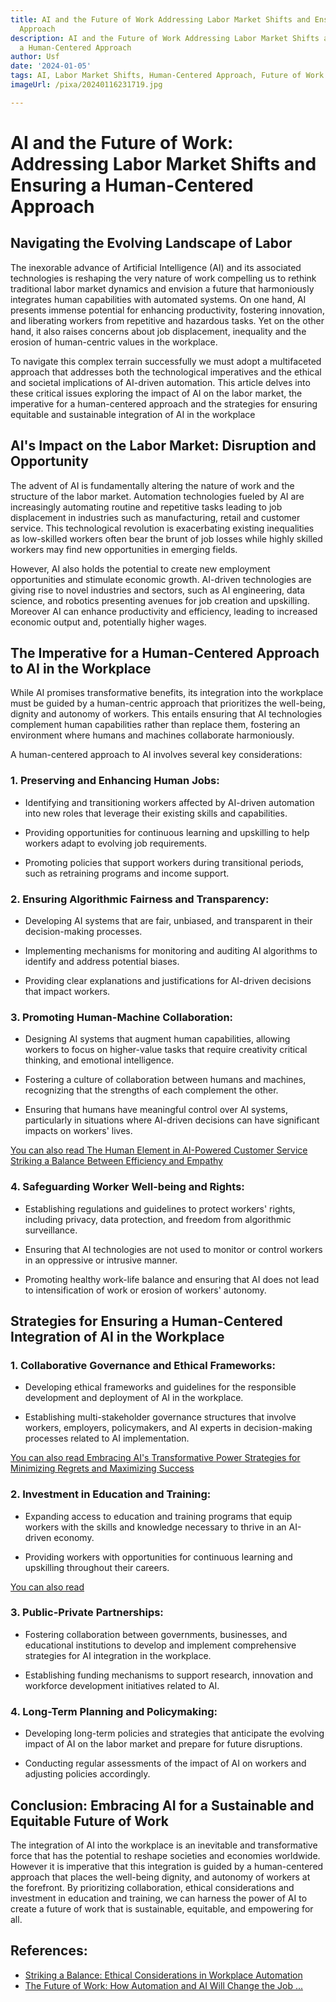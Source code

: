 ```yaml
---
title: AI and the Future of Work Addressing Labor Market Shifts and Ensuring a Human-Centered
  Approach
description: AI and the Future of Work Addressing Labor Market Shifts and Ensuring
  a Human-Centered Approach
author: Usf
date: '2024-01-05'
tags: AI, Labor Market Shifts, Human-Centered Approach, Future of Work
imageUrl: /pixa/20240116231719.jpg

---
```

# AI and the Future of Work: Addressing Labor Market Shifts and Ensuring a Human-Centered Approach

## Navigating the Evolving Landscape of Labor

The inexorable advance of Artificial Intelligence (AI) and its associated  technologies is reshaping the very nature of work compelling us to rethink traditional labor market dynamics and envision a future that harmoniously  integrates human capabilities with automated  systems. On one hand, AI presents immense potential for enhancing productivity, fostering innovation, and liberating workers  from repetitive  and hazardous tasks. Yet on the  other hand, it also raises concerns about job  displacement, inequality and the erosion of human-centric values in the workplace.

To navigate this complex terrain successfully we must adopt  a multifaceted approach that addresses both the  technological imperatives and the ethical  and societal implications of AI-driven automation. This article delves into these critical issues exploring the impact  of AI on the labor market, the imperative for a human-centered approach and the strategies for ensuring equitable and sustainable integration  of  AI in the workplace

## AI's Impact on the Labor Market:  Disruption and Opportunity

The  advent of AI is  fundamentally altering the nature of work and the structure of  the labor market. Automation technologies fueled by AI are increasingly automating routine and repetitive  tasks leading  to job displacement in industries such as manufacturing, retail and customer service. This technological revolution is  exacerbating existing inequalities as low-skilled workers often bear  the  brunt of job losses while highly skilled workers may find new opportunities in emerging fields.

However, AI also holds the potential to create new employment opportunities and stimulate economic growth. AI-driven technologies are  giving rise to  novel industries and sectors, such as AI engineering, data science,  and robotics presenting avenues for job creation and upskilling. Moreover AI can enhance productivity and efficiency, leading to increased economic  output and, potentially higher wages.

## The Imperative for a Human-Centered Approach to AI  in the Workplace

While AI promises transformative benefits,  its integration into the workplace must be guided by a human-centric approach that prioritizes the well-being, dignity and autonomy of workers. This entails ensuring that AI technologies complement human capabilities rather than replace them,  fostering an  environment where humans and machines collaborate harmoniously.

A human-centered approach to AI involves several  key considerations:

### 1.  Preserving and Enhancing Human Jobs:

- Identifying and transitioning workers affected by AI-driven automation into new roles that leverage their existing skills and capabilities.

-  Providing opportunities for continuous learning and upskilling to help workers adapt to evolving job requirements.

-  Promoting policies that support workers during transitional periods,  such  as retraining programs and income  support.

### 2. Ensuring Algorithmic Fairness and  Transparency:

- Developing AI systems that are fair, unbiased, and transparent in their decision-making processes.

- Implementing  mechanisms for monitoring and auditing  AI algorithms to identify and  address potential biases.

-  Providing  clear explanations and justifications for AI-driven decisions  that  impact workers.

### 3.  Promoting  Human-Machine Collaboration:

- Designing AI systems that augment human capabilities, allowing workers to focus on higher-value tasks that require creativity critical thinking, and emotional  intelligence.

- Fostering a culture of  collaboration between humans and machines, recognizing that the strengths of each complement the other.

- Ensuring that humans have meaningful control over AI systems, particularly  in situations where AI-driven decisions can have significant impacts on workers' lives.

[You can  also read The  Human Element in AI-Powered Customer  Service Striking a Balance Between Efficiency and Empathy](The%20Human%20Element%20in%20AI-Powered%20Customer%20Service%20Striking%20a%20Balance%20Between%20Efficiency%20and%20Empathy)


### 4. Safeguarding Worker Well-being and Rights:

- Establishing  regulations and guidelines to protect workers' rights, including privacy, data protection, and freedom from algorithmic surveillance.

- Ensuring that AI technologies are not used  to monitor or control workers in an oppressive or intrusive manner.

- Promoting healthy work-life balance and ensuring that AI does not lead to intensification of work or  erosion of workers'  autonomy.

## Strategies for Ensuring a Human-Centered Integration  of AI in the Workplace

### 1. Collaborative  Governance and  Ethical  Frameworks:

- Developing ethical frameworks and guidelines for the responsible  development and deployment of AI in the workplace.

- Establishing  multi-stakeholder governance structures  that  involve workers, employers, policymakers,  and  AI experts in  decision-making processes related to AI implementation.

[You can also read Embracing AI's Transformative Power Strategies for Minimizing Regrets and  Maximizing Success](Embracing%20AI%27s%20Transformative%20Power%20Strategies%20for%20Minimizing%20Regrets%20and%20Maximizing%20Success)


### 2. Investment  in Education and Training:

- Expanding access to education and  training programs that  equip workers with the skills and  knowledge necessary to thrive in an AI-driven economy.

- Providing workers with opportunities for continuous learning and upskilling throughout their careers.

[You can also read ]()


### 3. Public-Private Partnerships:

- Fostering collaboration between governments, businesses, and educational institutions to  develop and implement comprehensive strategies for AI  integration in the workplace.

- Establishing funding mechanisms to support research, innovation and workforce development initiatives related to AI.

### 4. Long-Term Planning and Policymaking:

- Developing long-term policies and strategies that anticipate the evolving impact of AI on the  labor market and prepare for  future disruptions.

- Conducting regular assessments of the impact of AI on workers and adjusting policies  accordingly.

## Conclusion: Embracing AI  for a Sustainable and Equitable Future of Work

The integration of  AI into the workplace is an inevitable and transformative force that has the potential  to reshape societies and economies worldwide. However it is imperative that this integration is  guided by  a human-centered approach that places the well-being dignity, and autonomy of workers at the forefront.  By prioritizing  collaboration, ethical considerations and investment in education  and training, we can harness the  power  of AI to create a future of work that is sustainable, equitable, and empowering for all.

## References:
- [Striking a Balance: Ethical Considerations in Workplace Automation](https://www.linkedin.com/pulse/striking-balance-ethical-considerations-workplace)
- [The Future of Work: How Automation and AI Will Change the Job ...](https://medium.datadriveninvestor.com/the-future-of-work-how-automation-and-ai-will-change-the-job-market-cf5152071045)
